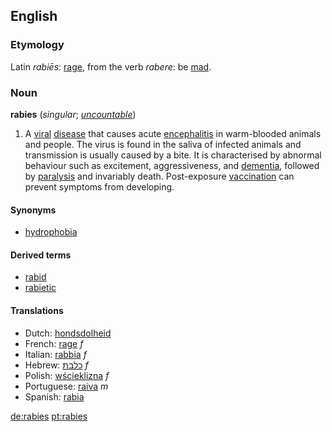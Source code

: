 ==English==
===Etymology===
Latin ''rabiēs'': [[rage]], from the verb ''rabere'': be [[mad]].

===Noun===
'''rabies''' (''singular''; ''[[uncountable]]'')

# {{pathology}} A [[viral]] [[disease]] that causes acute [[encephalitis]] in warm-blooded animals and people. The virus is found in the saliva of infected animals and transmission is usually caused by a bite. It is characterised by abnormal behaviour such as excitement, aggressiveness, and [[dementia]], followed by [[paralysis]] and invariably death. Post-exposure [[vaccination]] can prevent symptoms from developing.

====Synonyms====
*[[hydrophobia]]

====Derived terms====
*[[rabid]]
*[[rabietic]]

====Translations====
*Dutch: [[hondsdolheid]]
*French: [[rage#French|rage]] ''f''
*Italian: [[rabbia]] ''f''
*Hebrew: [[כלבת]] ''f''
*Polish: [[wścieklizna]] ''f''
*Portuguese: [[raiva]] ''m''
*Spanish: [[rabia]]

{{wikipedia}}

[[de:rabies]]
[[pt:rabies]]